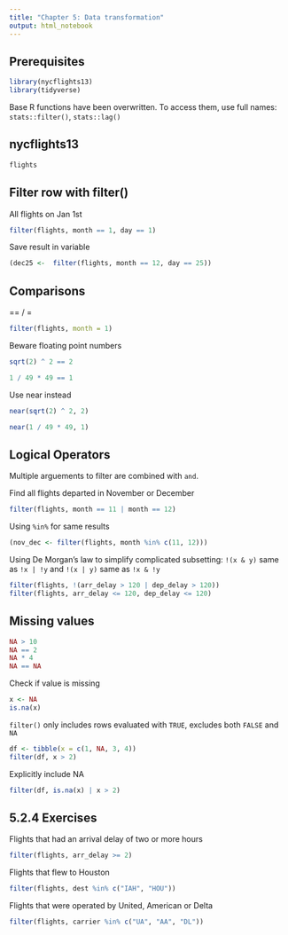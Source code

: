 ```yaml
---
title: "Chapter 5: Data transformation"
output: html_notebook
---
```


## Prerequisites

```r
library(nycflights13)
library(tidyverse)
```

Base R functions have been overwritten. To access them, use full names: `stats::filter()`, `stats::lag()`

## nycflights13

```r
flights
```

## Filter row with filter()

All flights on Jan 1st
```r
filter(flights, month == 1, day == 1)
```

Save result in variable

```r
(dec25 <-  filter(flights, month == 12, day == 25))
```

## Comparisons

== / =

```r
filter(flights, month = 1)
```

Beware floating point numbers
```r
sqrt(2) ^ 2 == 2
```

```r
1 / 49 * 49 == 1
```

Use near instead

```r
near(sqrt(2) ^ 2, 2)
```

```r
near(1 / 49 * 49, 1)
```

## Logical Operators

Multiple arguements to filter are combined with `and`.

Find all flights departed in November or December

```r
filter(flights, month == 11 | month == 12)
```

Using `%in%` for same results

```r
(nov_dec <- filter(flights, month %in% c(11, 12)))
```

Using De Morgan's law to simplify complicated subsetting: `!(x & y)` same as `!x | !y` and `!(x | y)` same as `!x & !y`

```r
filter(flights, !(arr_delay > 120 | dep_delay > 120))
filter(flights, arr_delay <= 120, dep_delay <= 120)
```

## Missing values

```r
NA > 10
NA == 2
NA * 4
NA == NA
```
Check if value is missing
```r
x <- NA
is.na(x)
```

`filter()` only includes rows evaluated with `TRUE`, excludes both `FALSE` and `NA`

```r
df <- tibble(x = c(1, NA, 3, 4))
filter(df, x > 2)
```

Explicitly include NA

```r
filter(df, is.na(x) | x > 2)
```

## 5.2.4 Exercises

Flights that had an arrival delay of two or more hours

```r
filter(flights, arr_delay >= 2)
```

Flights that flew to Houston
```r
filter(flights, dest %in% c("IAH", "HOU"))
```

Flights that were operated by United, American or Delta

```r
filter(flights, carrier %in% c("UA", "AA", "DL"))
```

